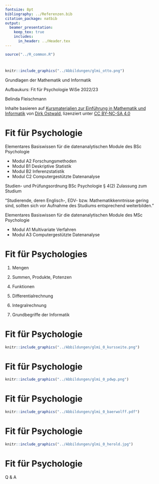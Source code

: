 ```yaml
---
fontsize: 8pt
bibliography: ../Referenzen.bib
citation_package: natbib
output:
  beamer_presentation:
    keep_tex: true
    includes:
      in_header: ../Header.tex
---
```



```r
source("../R_common.R")
```

#  {.plain}
\center
```r
knitr::include_graphics("../Abbildungen/glmi_otto.png")
```

\vspace{2mm}

\huge
Grundlagen der Mathematik und Informatik
\vspace{6mm}

\Large
Aufbaukurs: Fit für Psychologie WiSe 2022/23

\vspace{6mm}
\large
Belinda Fleischmann

\vspace{3mm}
\scriptsize
Inhalte basieren auf [Kursmaterialien zur Einführung in Mathematik und Informatik](https://www.ipsy.ovgu.de/Institut/Abteilungen+des+Institutes/Methodenlehre+I+_+Experimentelle+und+Neurowissenschaftliche+Psychologie/Lehre/Wintersemester+2022/Grundlagen+der+Mathematik+und+Informatik.html) von [Dirk Ostwald](https://www.ipsy.ovgu.de/Institut/Abteilungen+des+Institutes/Methodenlehre+I+_+Experimentelle+und+Neurowissenschaftliche+Psychologie/Team/Dirk+Ostwald.html), lizenziert unter [CC BY-NC-SA 4.0](https://creativecommons.org/licenses/by-sa/4.0/deed.de)


#  {.plain}

\vfill
\center
\huge
\textcolor{black}{(0) Einführung}
\vfill



# Fit für Psychologie
\setstretch{1.7}

Elementares Basiswissen für die datenanalytischen Module des BSc Psychologie

\small
* Modul A2 Forschungsmethoden
* Modul B1 Deskriptive Statistik
* Modul B2 Inferenzstatistik
* Modul C2 Computergestützte Datenanalyse

\normalsize
Studien- und Prüfungsordnung BSc Psychologie § 4(2) Zulassung zum Studium

\small
"Studierende, deren Englisch-, EDV- bzw. Mathematikkenntnisse gering sind,
sollten sich vor Aufnahme des Studiums entsprechend weiterbilden."

\normalsize
Elementares Basiswissen für die datenanalytischen Module des MSc Psychologie

\small
* Modul A1 Multivariate Verfahren
* Modul A3 Computergestützte Datenanalyse



# Fit für Psychologies
\setstretch{2}
\large
\vfill

(1) Mengen

(2) Summen, Produkte, Potenzen

\textcolor{gray}{(3) Folgen, Reihen, Grenzwerte}

(4) Funktionen

(5) Differentialrechnung

(6) Integralrechnung

(7) Grundbegriffe der Informatik
\vfill

# Fit für Psychologie {.t}

[\textcolor{blue}{Webseite des Kurses (Folien, Videos)}](https://www.ipsy.ovgu.de/Institut/Abteilungen+des+Institutes/Methodenlehre+I+_+Experimentelle+und+Neurowissenschaftliche+Psychologie/Lehre/Wintersemester+2022/Grundlagen+der+Mathematik+und+Informatik.html)

\vspace{5mm}

```r
knitr::include_graphics("../Abbildungen/glmi_0_kursseite.png")
```

# Fit für Psychologie {.t}

[\textcolor{blue}{Probabilistische Datenanalyse für die Wissenschaftliche Psychologie}](https://wasd.urz.uni-magdeburg.de/dostwald/)

\vspace{7mm}

```r
knitr::include_graphics("../Abbildungen/glmi_0_pdwp.png")
```

# Fit für Psychologie {.t}

[\textcolor{blue}{Bärwolff, G (2017) Höhere Mathematik}](https://www.springer.com/de/book/9783662550212)

\vspace{5mm}

```r
knitr::include_graphics("../Abbildungen/glmi_0_baerwolff.pdf")
```

# Fit für Psychologie {.t}

[\textcolor{blue}{Herold, H et al. (2017) Grundlagen der Informatik}](https://www.pearson.de/grundlagen-der-informatik-9783863268039)

\vspace{5mm}

```r
knitr::include_graphics("../Abbildungen/glmi_0_herold.jpg")
```

# Fit für Psychologie
\Huge
\vfill
\center
Q & A
\vfill


